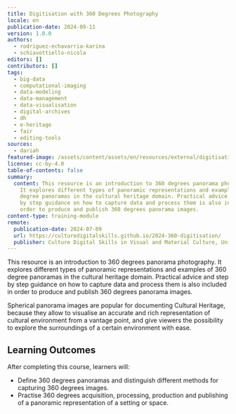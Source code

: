 ```yaml
---
title: Digitisation with 360 Degrees Photography
locale: en
publication-date: 2024-09-11
version: 1.0.0
authors:
  - rodriguez-echavarria-karina
  - schiavottiello-nicola
editors: []
contributors: []
tags:
  - big-data
  - computational-imaging
  - data-modeling
  - data-management
  - data-visualisation
  - digital-archives
  - dh
  - e-heritage
  - fair
  - editing-tools
sources:
  - dariah
featured-image: /assets/content/assets/en/resources/external/digitisation-with-360-degrees-photography/featured-image.png
license: cc-by-4.0
table-of-contents: false
summary:
  content: This resource is an introduction to 360 degrees panorama photography.
    It explores different types of panoramic representations and examples of 360
    degree panoramas in the cultural heritage domain. Practical advice and step
    by step guidance on how to capture data and process them is also included in
    order to produce and publish 360 degrees panorama images.
content-type: training-module
remote:
  publication-date: 2024-07-09
  url: https://culturedigitalskills.github.io/2024-360-digitisation/
  publisher: Culture Digital Skills in Visual and Material Culture, University of Brighton
---
```

This resource is an introduction to 360 degrees panorama photography. It explores different types of panoramic representations and examples of 360 degree panoramas in the cultural heritage domain. Practical advice and step by step guidance on how to capture data and process them is also included in order to produce and publish 360 degrees panorama images.

Spherical panorama images are popular for documenting Cultural Heritage, because they allow to visualise an accurate and rich representation of cultural environment from a vantage point, and give viewers the possibility to explore the surroundings of a certain environment with ease.

## **Learning Outcomes**

After completing this course, learners will:

* Define 360 degrees panoramas and distinguish different methods for capturing 360 degrees images.
* Practise 360 degrees acquisition, processing, production and publishing of a panoramic representation of a setting or space.

<ExternalResource title="Interested in learning more?" subtitle="Check out the tutorial Digitisation with 360 Degrees Photography" url="https://culturedigitalskills.github.io/2024-360-digitisation/" />
